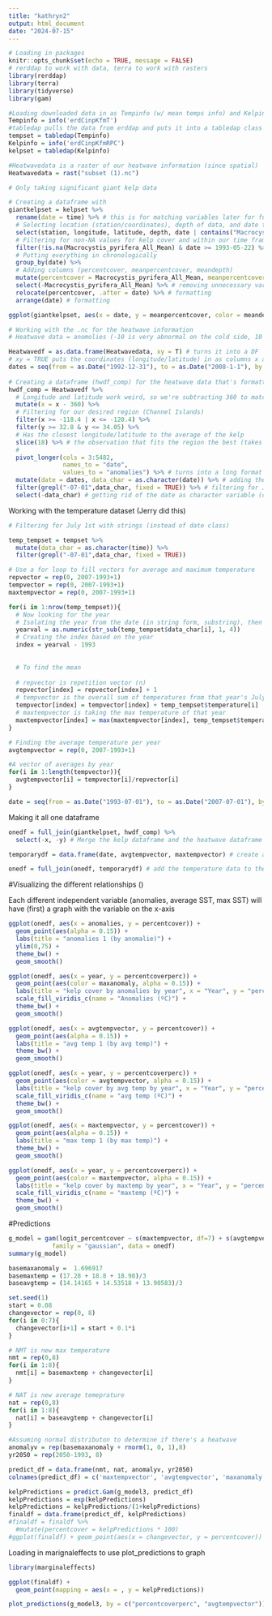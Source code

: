 ```yaml
---
title: "kathryn2"
output: html_document
date: "2024-07-15"
---
```


```r
# Loading in packages
knitr::opts_chunk$set(echo = TRUE, message = FALSE)
# rerddap to work with data, terra to work with rasters
library(rerddap)
library(terra)
library(tidyverse)
library(gam)
```


```r
#Loading downloaded data in as Tempinfo (w/ mean temps info) and Kelpinfo (w/ kelp cover)
Tempinfo = info('erdCinpKfmT')
#tabledap pulls the data from erddap and puts it into a tabledap class (similar to dataframe)
tempset = tabledap(Tempinfo)
Kelpinfo = info('erdCinpKfmRPC')
kelpset = tabledap(Kelpinfo)

#Heatwavedata is a raster of our heatwave information (since spatial)
Heatwavedata = rast("subset (1).nc")
```

```r
# Only taking significant giant kelp data

# Creating a dataframe with 
giantkelpset = kelpset %>%
  rename(date = time) %>% # this is for matching variables later for full_join (combining stuff into one dataframe)
  # Selecting location (station/coordinates), depth of data, and date that have giant kelp
  select(station, longitude, latitude, depth, date | contains("Macrocystis_pyrifera")) %>% 
  # Filtering for non-NA values for kelp cover and within our time frame
  filter(!is.na(Macrocystis_pyrifera_All_Mean) & date >= 1993-05-22) %>%
  # Putting everything in chronologically
  group_by(date) %>% 
  # Adding columns (percentcover, meanpercentcover, meandepth)
  mutate(percentcover = Macrocystis_pyrifera_All_Mean, meanpercentcover = mean(percentcover), meandepth = mean(depth)) %>% # make the percent cover easier to type and take the average of it across all locations
  select(-Macrocystis_pyrifera_All_Mean) %>% # removing unnecessary variables (old column now that it's also here as percentcover)
  relocate(percentcover, .after = date) %>% # formatting
  arrange(date) # formatting

ggplot(giantkelpset, aes(x = date, y = meanpercentcover, color = meandepth)) + geom_point() + geom_line() + geom_smooth(method = "lm") # first look at the data, not necessarily a particularly accurate/helpful graph though
```

```r
# Working with the .nc for the heatwave information
# Heatwave data = anomolies (-10 is very abnormal on the cold side, 10 is very abnormally hot)

Heatwavedf = as.data.frame(Heatwavedata, xy = T) # turns it into a DF
# xy = TRUE puts the coordinates (longitude/latitude) in as columns x and y
dates = seq(from = as.Date("1992-12-31"), to = as.Date("2008-1-1"), by = "day") # creates dates for the dataframe
 
# Creating a dataframe (hwdf_comp) for the heatwave data that's formatted
hwdf_comp = Heatwavedf %>%
  # Longitude and latitude work weird, so we're subtracting 360 to match the kelp dataset format
  mutate(x = x - 360) %>% 
  # Filtering for our desired region (Channel Islands)
  filter(x >= -118.4 | x <= -120.4) %>% 
  filter(y >= 32.8 & y <= 34.05) %>%
  # Has the closest longitude/latitude to the average of the kelp
  slice(18) %>% # the observation that fits the region the best (takes row 18)
  # 
  pivot_longer(cols = 3:5482,
               names_to = "date",
               values_to = "anomalies") %>% # turns into a long format
  mutate(date = dates, data_char = as.character(date)) %>% # adding the dates to the dataframe
  filter(grepl("-07-01",data_char, fixed = TRUE)) %>% # filtering for July 1st
  select(-data_char) # getting rid of the date as character variable (date as time is still there)
```

Working with the temperature dataset (Jerry did this)
``` r
# Filtering for July 1st with strings (instead of date class)

temp_tempset = tempset %>% 
  mutate(data_char = as.character(time)) %>%
  filter(grepl("-07-01",data_char, fixed = TRUE))
```

``` r
# Use a for loop to fill vectors for average and maximum temperature
repvector = rep(0, 2007-1993+1)
tempvector = rep(0, 2007-1993+1)
maxtempvector = rep(0, 2007-1993+1)

for(i in 1:nrow(temp_tempset)){
  # Now looking for the year
  # Isolating the year from the date (in string form, substring), then converting to number
  yearval = as.numeric(str_sub(temp_tempset$data_char[i], 1, 4))
  # Creating the index based on the year
  index = yearval - 1993
  
  
  # To find the mean
  
  # repvector is repetition vector (n)
  repvector[index] = repvector[index] + 1
  # tempvector is the overall sum of temperatures from that year's July 1
  tempvector[index] = tempvector[index] + temp_tempset$temperature[i]
  # maxtempvector is taking the max temperature of that year
  maxtempvector[index] = max(maxtempvector[index], temp_tempset$temperature[i])
}

# Finding the average temperature per year
avgtempvector = rep(0, 2007-1993+1)

#A vector of averages by year
for(i in 1:length(tempvector)){
  avgtempvector[i] = tempvector[i]/repvector[i]
}

date = seq(from = as.Date("1993-07-01"), to = as.Date("2007-07-01"), by = "year") # Create vectors of dates in the project
```

Making it all one dataframe

``` r
onedf = full_join(giantkelpset, hwdf_comp) %>% 
  select(-x, -y) # Merge the kelp dataframe and the heatwave dataframe and get rid of lat/lon for the heatwave df

temporarydf = data.frame(date, avgtempvector, maxtempvector) # create a dataframe out of the temperature and time vectors

onedf = full_join(onedf, temporarydf) # add the temperature data to the one dataframe
```

#Visualizing the different relationships ()

Each different independent variable (anomalies, average SST, max SST) will have (first) a graph with the variable on the x-axis  

```r
ggplot(onedf, aes(x = anomalies, y = percentcover)) +
  geom_point(aes(alpha = 0.15)) +
  labs(title = "anomalies 1 (by anomalie)") +
  ylim(0,75) +
  theme_bw() +
  geom_smooth()
```

```r
ggplot(onedf, aes(x = year, y = percentcoverperc)) +
  geom_point(aes(color = maxanomaly, alpha = 0.15)) +
  labs(title = "kelp cover by anomalies by year", x = "Year", y = "percent cover") +
  scale_fill_viridis_c(name = "Anomalies (ºC)") +
  theme_bw() +
  geom_smooth()
```













```r
ggplot(onedf, aes(x = avgtempvector, y = percentcover)) +
  geom_point(aes(alpha = 0.15)) +
  labs(title = "avg temp 1 (by avg temp)") +
  theme_bw() +
  geom_smooth()
```

```r
ggplot(onedf, aes(x = year, y = percentcoverperc)) +
  geom_point(aes(color = avgtempvector, alpha = 0.15)) +
  labs(title = "kelp cover by avg temp by year", x = "Year", y = "percent cover") +
  scale_fill_viridis_c(name = "avg temp (ºC)") +
  theme_bw() +
  geom_smooth()
```












```r
ggplot(onedf, aes(x = maxtempvector, y = percentcover)) +
  geom_point(aes(alpha = 0.15)) +
  labs(title = "max temp 1 (by max temp)") +
  theme_bw() +
  geom_smooth()
```

```r
ggplot(onedf, aes(x = year, y = percentcoverperc)) +
  geom_point(aes(color = maxtempvector, alpha = 0.15)) +
  labs(title = "kelp cover by maxtemp by year", x = "Year", y = "percent cover") +
  scale_fill_viridis_c(name = "maxtemp (ºC)") +
  theme_bw() +
  geom_smooth()
```




#Predictions


```r
g_model = gam(logit_percentcover ~ s(maxtempvector, df=7) + s(avgtempvector, df =4) + s(anomalies, df = 2) + date_num,
            family = "gaussian", data = onedf)
summary(g_model)
```

```r
basemaxanomaly =  1.696917
basemaxtemp = (17.28 + 18.8 + 18.98)/3
baseavgtemp = (14.14165 + 14.53518 + 13.90583)/3
```

```r
set.seed(1)
start = 0.08
changevector = rep(0, 8)
for(i in 0:7){
  changevector[i+1] = start + 0.1*i
}

# NMT is new max temperature
nmt = rep(0,8)
for(i in 1:8){
  nmt[i] = basemaxtemp + changevector[i]
}

# NAT is new average temeprature
nat = rep(0,8)
for(i in 1:8){
  nat[i] = baseavgtemp + changevector[i]
}

#Assuming normal distributon to determine if there's a heatwave
anomalyv = rep(basemaxanomaly + rnorm(1, 0, 1),8)
yr2050 = rep(2050-1993, 8)

predict_df = data.frame(nmt, nat, anomalyv, yr2050)
colnames(predict_df) = c('maxtempvector', 'avgtempvector', 'maxanomaly', 'date_num')
```

```r
kelpPredictions = predict.Gam(g_model3, predict_df)
kelpPredictions = exp(kelpPredictions)
kelpPredictions = kelpPredictions/(1+kelpPredictions)
finaldf = data.frame(predict_df, kelpPredictions)
#finaldf = finaldf %>% 
  #mutate(percentcover = kelpPredictions * 100)
#ggplot(finaldf) + geom_point(aes(x = changevector, y = percentcover)) + geom_smooth(aes(x = changevector, y = percentcover))
```

Loading in marignaleffects to use plot_predictions to graph
```r
library(marginaleffects)
```

```r
ggplot(finaldf) +
  geom_point(mapping = aes(x = , y = kelpPredictions))
```


```r
plot_predictions(g_model3, by = c("percentcoverperc", "avgtempvector"))
```

